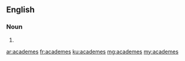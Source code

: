==English==

===Noun===
{{head|en}}
# {{plural of|academe}}

[[ar:academes]]
[[fr:academes]]
[[ku:academes]]
[[mg:academes]]
[[my:academes]]